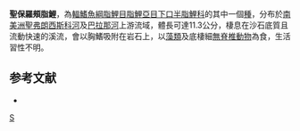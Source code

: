 {{Speciesbox 
| color = pinkibitiensis
| taxon = Apareiodon ibitiensis
| status = NE
| status_system = IUCN3.1
| authority =  [[Amaral_Campos|Amaral Campos]], 1944
| synonyms = *''Apareiodon mogiguacuensis''<br /><small>Travassos, 1952</small>
}}
'''聖保羅頰脂鯉'''，為[[輻鰭魚綱|輻鰭魚綱]][[脂鯉目|脂鯉目]][[脂鯉亞目|脂鯉亞目]][[下口半脂鯉科|下口半脂鯉科]]的其中一個[[種|種]]，分布於[[南美洲|南美洲]][[聖弗朗西斯科河|聖弗朗西斯科河]]及[[巴拉那河|巴拉那河]]上游流域，體長可達11.3公分，棲息在沙石底質且流動快速的溪流，會以胸鰭吸附在岩石上，以[[藻類|藻類]]及底棲細[[無脊椎動物|無脊椎動物]]為食，生活習性不明。

==参考文献==
{{refbegin}}
*{{FishBase_species|genus=Apareiodon|species=ibitiensis|year=2013|month=8}}
{{refend}}
{{Taxonbar|from=Q6422250}}

[[Category:頰脂鯉屬|S]]


{{魚類小作品}}